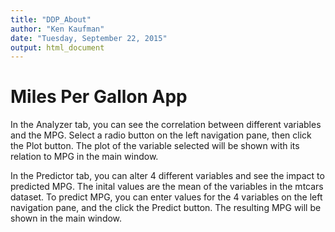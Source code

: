 ```yaml
---
title: "DDP_About"
author: "Ken Kaufman"
date: "Tuesday, September 22, 2015"
output: html_document
---
```


# Miles Per Gallon App

In the Analyzer tab, you can see the correlation between different variables and the MPG.  Select a radio button on the left navigation pane, then click the Plot button.  The plot of the variable selected will be shown with its relation to MPG in the main window.

In the Predictor tab, you can alter 4 different variables and see the impact to predicted MPG.  The inital values are the mean of the variables in the mtcars dataset.  To predict MPG, you can enter values for the 4 variables on the left navigation pane, and the click the Predict button.  The resulting MPG will be shown in the main window.
